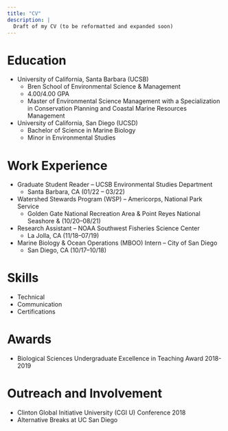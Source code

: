 ```yaml
---
title: "CV"
description: |
  Draft of my CV (to be reformatted and expanded soon)
---
```

Education
======
* University of California, Santa Barbara (UCSB)
  * Bren School of Environmental Science & Management
  * 4.00/4.00 GPA
  * Master of Environmental Science Management with a Specialization in Conservation Planning and Coastal Marine Resources Management
* University of California, San Diego (UCSD)
  * Bachelor of Science in Marine Biology
  * Minor in Environmental Studies

Work Experience
======
* Graduate Student Reader – UCSB Environmental Studies Department
  * Santa Barbara, CA (01/22 – 03/22)
* Watershed Stewards Program (WSP) – Americorps, National Park Service
  * Golden Gate National Recreation Area & Point Reyes National Seashore & (10/20–08/21)
* Research Assistant – NOAA Southwest Fisheries Science Center
  * La Jolla, CA (11/18–07/19)
* Marine Biology & Ocean Operations (MBOO) Intern – City of San Diego
  * San Diego, CA (10/17–10/18)

Skills
======
* Technical
* Communication
* Certifications

Awards
======
* Biological Sciences Undergraduate Excellence in Teaching Award 2018-2019

Outreach and Involvement
======
* Clinton Global Initiative University (CGI U) Conference 2018
* Alternative Breaks at UC San Diego
